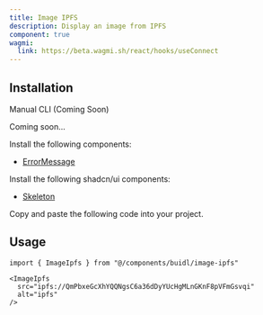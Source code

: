 ```yaml
---
title: Image IPFS
description: Display an image from IPFS
component: true
wagmi:
  link: https://beta.wagmi.sh/react/hooks/useConnect
---
```


<ComponentPreview
  name="image-ipfs-demo"
  className="[&_.preview>[data-orientation=vertical]]:sm:max-w-[70%]"
/>

## Installation

<Tabs defaultValue="manual">

<TabsList>
  <TabsTrigger value="manual">Manual</TabsTrigger>
  <TabsTrigger disabled={true} value="cli">
    CLI (Coming Soon)
  </TabsTrigger>
</TabsList>

<TabsContent value="cli">

<Steps>

<Step>Coming soon...</Step>

</Steps>

</TabsContent>

<TabsContent value="manual">

<Steps>

<Step>Install the following components:</Step>

- [ErrorMessage](/docs/components/error-message)

<Step>Install the following shadcn/ui components:</Step>

- [Skeleton](https://ui.shadcn.com/docs/components/skeleton)

<Step>Copy and paste the following code into your project.</Step>

<ComponentSource name="image-ipfs" />

</Steps>

</TabsContent>

</Tabs>

## Usage

```tsx
import { ImageIpfs } from "@/components/buidl/image-ipfs"
```

```tsx
<ImageIpfs
  src="ipfs://QmPbxeGcXhYQQNgsC6a36dDyYUcHgMLnGKnF8pVFmGsvqi"
  alt="ipfs"
/>
```
